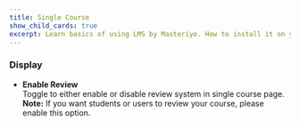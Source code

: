 ```yaml
---
title: Single Course
show_child_cards: true
excerpt: Learn basics of using LMS by Masteriyo. How to install it on your WordPress setup.
---
```


### Display

- **Enable Review**  
  Toggle to either enable or disable review system in single course page.<br />
 <Callout> **Note:** If you want students or users to review your course, please enable this option. </Callout>
